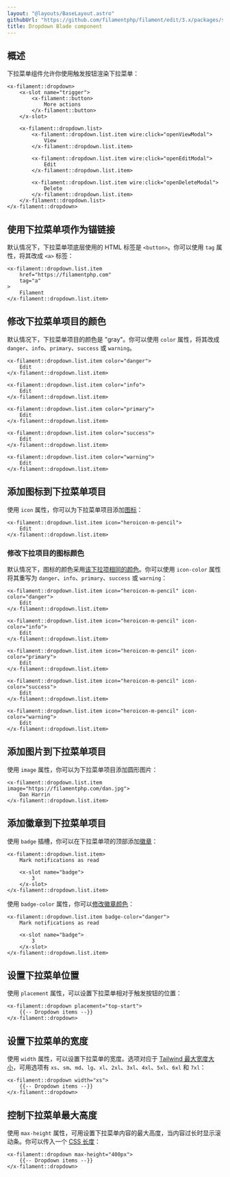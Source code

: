 ```yaml
---
layout: "@layouts/BaseLayout.astro"
githubUrl: "https://github.com/filamentphp/filament/edit/3.x/packages/support/docs/09-blade-components/02-dropdown.md"
title: Dropdown Blade component
---
```


## 概述

下拉菜单组件允许你使用触发按钮渲染下拉菜单：

```blade
<x-filament::dropdown>
    <x-slot name="trigger">
        <x-filament::button>
            More actions
        </x-filament::button>
    </x-slot>
    
    <x-filament::dropdown.list>
        <x-filament::dropdown.list.item wire:click="openViewModal">
            View
        </x-filament::dropdown.list.item>
        
        <x-filament::dropdown.list.item wire:click="openEditModal">
            Edit
        </x-filament::dropdown.list.item>
        
        <x-filament::dropdown.list.item wire:click="openDeleteModal">
            Delete
        </x-filament::dropdown.list.item>
    </x-filament::dropdown.list>
</x-filament::dropdown>
```

## 使用下拉菜单项作为锚链接

默认情况下，下拉菜单项底层使用的 HTML 标签是 `<button>`。你可以使用 `tag` 属性，将其改成 `<a>` 标签：

```blade
<x-filament::dropdown.list.item
    href="https://filamentphp.com"
    tag="a"
>
    Filament
</x-filament::dropdown.list.item>
```

## 修改下拉菜单项目的颜色

默认情况下，下拉菜单项目的颜色是 "gray"。你可以使用 `color` 属性，将其改成 `danger`、`info`、`primary`、`success` 或 `warning`。

```blade
<x-filament::dropdown.list.item color="danger">
    Edit
</x-filament::dropdown.list.item>

<x-filament::dropdown.list.item color="info">
    Edit
</x-filament::dropdown.list.item>

<x-filament::dropdown.list.item color="primary">
    Edit
</x-filament::dropdown.list.item>

<x-filament::dropdown.list.item color="success">
    Edit
</x-filament::dropdown.list.item>

<x-filament::dropdown.list.item color="warning">
    Edit
</x-filament::dropdown.list.item>
```

## 添加图标到下拉菜单项目

使用 `icon` 属性，你可以为下拉菜单项目添加[图标](https://blade-ui-kit.com/blade-icons?set=1#search)：

```blade
<x-filament::dropdown.list.item icon="heroicon-m-pencil">
    Edit
</x-filament::dropdown.list.item>
```

### 修改下拉项目的图标颜色

默认情况下，图标的颜色采用[该下拉项相同的颜色](#修改下拉菜单项目的颜色)。你可以使用 `icon-color` 属性将其重写为 `danger`、`info`、`primary`、`success` 或 `warning`：

```blade
<x-filament::dropdown.list.item icon="heroicon-m-pencil" icon-color="danger">
    Edit
</x-filament::dropdown.list.item>

<x-filament::dropdown.list.item icon="heroicon-m-pencil" icon-color="info">
    Edit
</x-filament::dropdown.list.item>

<x-filament::dropdown.list.item icon="heroicon-m-pencil" icon-color="primary">
    Edit
</x-filament::dropdown.list.item>

<x-filament::dropdown.list.item icon="heroicon-m-pencil" icon-color="success">
    Edit
</x-filament::dropdown.list.item>

<x-filament::dropdown.list.item icon="heroicon-m-pencil" icon-color="warning">
    Edit
</x-filament::dropdown.list.item>
```

## 添加图片到下拉菜单项目

使用 `image` 属性，你可以为下拉菜单项目添加圆形图片：

```blade
<x-filament::dropdown.list.item image="https://filamentphp.com/dan.jpg">
    Dan Harrin
</x-filament::dropdown.list.item>
```

## 添加徽章到下拉菜单项目

使用 `badge` 插槽，你可以在下拉菜单项的顶部添加[徽章](badge)：

```blade
<x-filament::dropdown.list.item>
    Mark notifications as read
    
    <x-slot name="badge">
        3
    </x-slot>
</x-filament::dropdown.list.item>
```

使用 `badge-color` 属性，你可以[修改徽章颜色](badge#修改徽章颜色)：

```blade
<x-filament::dropdown.list.item badge-color="danger">
    Mark notifications as read
    
    <x-slot name="badge">
        3
    </x-slot>
</x-filament::dropdown.list.item>
```

## 设置下拉菜单位置

使用 `placement` 属性，可以设置下拉菜单相对于触发按钮的位置：

```blade
<x-filament::dropdown placement="top-start">
    {{-- Dropdown items --}}
</x-filament::dropdown>
```

## 设置下拉菜单的宽度

使用 `width` 属性，可以设置下拉菜单的宽度。选项对应于 [Tailwind 最大宽度大小](https://tailwindcss.com/docs/max-width)，可用选项有 `xs`、`sm`、`md`、`lg`、`xl`、`2xl`、`3xl`、`4xl`、`5xl`、`6xl` 和 `7xl`：

```blade
<x-filament::dropdown width="xs">
    {{-- Dropdown items --}}
</x-filament::dropdown>
```

## 控制下拉菜单最大高度

使用 `max-height` 属性，可用设置下拉菜单内容的最大高度，当内容过长时显示滚动条。你可以传入一个 [CSS 长度](https://developer.mozilla.org/en-US/docs/Web/CSS/length)：

```blade
<x-filament::dropdown max-height="400px">
    {{-- Dropdown items --}}
</x-filament::dropdown>
```
